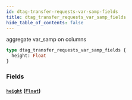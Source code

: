 ```yaml
---
id: dtag-transfer-requests-var-samp-fields
title: dtag_transfer_requests_var_samp_fields
hide_table_of_contents: false
---
```


aggregate var_samp on columns

```graphql
type dtag_transfer_requests_var_samp_fields {
  height: Float
}
```

### Fields

#### [`height`](#) ([`Float`](/07-graphql/scalars/float))
